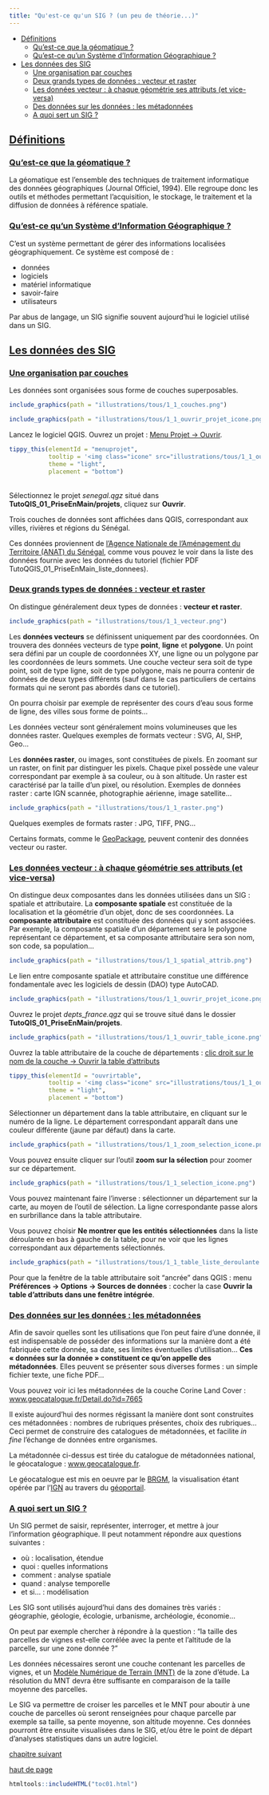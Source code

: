 ```yaml
---
title: "Qu'est-ce qu'un SIG ? (un peu de théorie...)"
---
```


::: {.row}

::: {.content .col-xs-12 .col-sm-8 .col-md-9}

::: {.plan}

* [Définitions](#I11)
	+ [Qu'est-ce que la géomatique ?](#I11a)
	+ [Qu'est-ce qu'un Système d'Information Géographique ?](#I11b)
* [Les données des SIG](#I12)
	+ [Une organisation par couches](#I12a)
	+ [Deux grands types de données : vecteur et raster](#I12b)
	+ [Les données vecteur : à chaque géométrie ses attributs (et vice-versa)](#I12c)
	+ [Des données sur les données : les métadonnées](#I12d)
	+ [A quoi sert un SIG ?](#I12e)

:::

## [Définitions](#I11) {#I11}

### [Qu'est-ce que la géomatique ?](#I11a) {#I11a}

La géomatique est l'ensemble des techniques de traitement informatique des données géographiques (Journal Officiel, 1994). Elle regroupe donc les outils et méthodes permettant l'acquisition, le stockage, le traitement et la diffusion de données à référence spatiale.

### [Qu'est-ce qu'un Système d'Information Géographique ?](#I11b) {#I11b}

C'est un système permettant de gérer des informations localisées géographiquement. Ce système est composé de :

* données
* logiciels
* matériel informatique
* savoir-faire
* utilisateurs

Par abus de langage, un SIG signifie souvent aujourd'hui le logiciel utilisé dans un SIG.

## [Les données des SIG](#I12) {#I12}

### [Une organisation par couches](#I12a) {#I12a}

Les données sont organisées sous forme de couches superposables.

```r
include_graphics(path = "illustrations/tous/1_1_couches.png")
```

::: {.manip}

```r
include_graphics(path = "illustrations/tous/1_1_ouvrir_projet_icone.png")
```
Lancez le logiciel QGIS. Ouvrez un projet : <u id = 'menuprojet'>Menu Projet → Ouvrir</u>.
```r
tippy_this(elementId = "menuprojet",
           tooltip = '<img class="icone" src="illustrations/tous/1_1_ouvrir_projet.png" alt="menu ouvrir un projet">',
           theme = "light",
           placement = "bottom")
```

<br>
Sélectionnez le projet *senegal.qgz* situé dans **TutoQIS\_01\_PriseEnMain/projets**, cliquez sur **Ouvrir**.

:::

Trois couches de données sont affichées dans QGIS, correspondant aux villes, rivières et régions du Sénégal.

Ces données proviennent de [l'Agence Nationale de l'Aménagement du Territoire (ANAT) du Sénégal](http://www.basegeo.gouv.sn/), comme vous pouvez le voir dans la liste des données fournie avec les données du tutoriel (fichier PDF TutoQGIS\_01\_PriseEnMain\_liste\_donnees).

### [Deux grands types de données : vecteur et raster](#I12b) {#I12b}

On distingue généralement deux types de données : **vecteur et raster**.

```r
include_graphics(path = "illustrations/tous/1_1_vecteur.png")
```

Les **données vecteurs** se définissent uniquement par des coordonnées. On trouvera des données vecteurs de type **point**, **ligne** et **polygone**. Un point sera défini par un couple de coordonnées XY, une ligne ou un polygone par les coordonnées de leurs sommets. Une couche vecteur sera soit de type point, soit de type ligne, soit de type polygone, mais ne pourra contenir de données de deux types différents (sauf dans le cas particuliers de certains formats qui ne seront pas abordés dans ce tutoriel).

On pourra choisir par exemple de représenter des cours d'eau sous forme de ligne, des villes sous forme de points...

Les données vecteur sont généralement moins volumineuses que les données raster. Quelques exemples de formats vecteur : SVG, AI, SHP, Geo...

Les **données raster**, ou images, sont constituées de pixels. En zoomant sur un raster, on finit par distinguer les pixels. Chaque pixel possède une valeur correspondant par exemple à sa couleur, ou à son altitude. Un raster est caractérisé par la taille d'un pixel, ou résolution. Exemples de données raster : carte IGN scannée, photographie aérienne, image satellite...

```r
include_graphics(path = "illustrations/tous/1_1_raster.png")
```

Quelques exemples de formats raster : JPG, TIFF, PNG...

Certains formats, comme le [GeoPackage](https://www.geopackage.org/), peuvent contenir des données vecteur ou raster.

### [Les données vecteur : à chaque géométrie ses attributs (et vice-versa)](#I12c) {#I12c}

On distingue deux composantes dans les données utilisées dans un SIG : spatiale et attributaire. La **composante spatiale** est constituée de la localisation et la géométrie d'un objet, donc de ses coordonnées. La **composante attributaire** est constituée des données qui y sont associées. Par exemple, la composante spatiale d'un département sera le polygone représentant ce département, et sa composante attributaire sera son nom, son code, sa population...

```r
include_graphics(path = "illustrations/tous/1_1_spatial_attrib.png")
```

Le lien entre composante spatiale et attributaire constitue une différence fondamentale avec les logiciels de dessin (DAO) type AutoCAD.

::: {.manip}

```r
include_graphics(path = "illustrations/tous/1_1_ouvrir_projet_icone.png")
```
Ouvrez le projet 
 *depts\_france.qgz* qui se trouve situé dans le dossier **TutoQIS\_01\_PriseEnMain/projets**.

```r
include_graphics(path = "illustrations/tous/1_1_ouvrir_table_icone.png")
```
Ouvrez la table attributaire de la couche de départements : <u id="ouvrirtable">clic droit sur le nom de la couche → Ouvrir la table d'attributs</u>
```r
tippy_this(elementId = "ouvrirtable",
           tooltip = '<img class="icone" src="illustrations/tous/1_1_ouvrir_table.png" alt="clic droit sur une couche, ouvrir la table d attributs" width="600px">',
           theme = "light",
           placement = "bottom")
```

Sélectionner un département dans la table attributaire, en cliquant sur le numéro de la ligne. Le département correspondant apparaît dans une couleur différente (jaune par défaut) dans la carte. 

```r
include_graphics(path = "illustrations/tous/1_1_zoom_selection_icone.png")
```
Vous pouvez ensuite cliquer sur l'outil **zoom sur la sélection** pour zoomer sur ce département.

```r
include_graphics(path = "illustrations/tous/1_1_selection_icone.png")
```
Vous pouvez maintenant faire l'inverse : sélectionner un département sur la carte, au moyen de l'outil de sélection. La ligne correspondante passe alors en surbrillance dans la table attributaire.

Vous pouvez choisir **Ne montrer que les entités sélectionnées** dans la liste déroulante en bas à gauche de la table, pour ne voir que les lignes correspondant aux départements sélectionnés.

```r
include_graphics(path = "illustrations/tous/1_1_table_liste_deroulante.png")
```

Pour que la fenêtre de la table attributaire soit "ancrée" dans QGIS : menu **Préférences → Options → Sources de données** : cocher la case **Ouvrir la table d'attributs dans une fenêtre intégrée**.

:::

### [Des données sur les données : les métadonnées](#I12d) {#I12d}

Afin de savoir quelles sont les utilisations que l'on peut faire d'une donnée, il est indispensable de posséder des informations sur la manière dont a été fabriquée cette donnée, sa date, ses limites éventuelles d'utilisation... **Ces « données sur la donnée » constituent ce qu'on appelle des métadonnées**. Elles peuvent se présenter sous diverses formes : un simple fichier texte, une fiche PDF...

::: {.manip}

Vous pouvez voir ici les métadonnées de la couche Corine Land Cover : [www.geocatalogue.fr/Detail.do?id=7665](http://www.geocatalogue.fr/Detail.do?id=7665)

:::

Il existe aujourd'hui des normes régissant la manière dont sont construites ces métadonnées : nombres de rubriques présentes, choix des rubriques... Ceci permet de construire des catalogues de métadonnées, et facilite *in fine* l'échange de données entre organismes.

La métadonnée ci-dessus est tirée du catalogue de métadonnées national, le géocatalogue : [www.geocatalogue.fr](http://www.geocatalogue.fr/).

::: {.note}

Le géocatalogue est mis en oeuvre par le [BRGM](http://www.brgm.fr/), la visualisation étant opérée par l'[IGN](http://www.ign.fr/) au travers du [géoportail](http://www.geoportail.gouv.fr/).

:::

### [A quoi sert un SIG ?](#I12e) {#I12e}

Un SIG permet de saisir, représenter, interroger, et mettre à jour l’information géographique. Il peut notamment répondre aux questions suivantes : 

* où : localisation, étendue
* quoi : quelles informations
* comment : analyse spatiale
* quand : analyse temporelle
* et si... : modélisation

Les SIG sont utilisés aujourd'hui dans des domaines très variés : géographie, géologie, écologie, urbanisme, archéologie, économie...

On peut par exemple chercher à répondre à la question : "la taille des parcelles de vignes est-elle corrélée avec la pente et l'altitude de la parcelle, sur une zone donnée ?"

Les données nécessaires seront une couche contenant les parcelles de vignes, et un [Modèle Numérique de Terrain (MNT)](http://fr.wikipedia.org/wiki/Mod%C3%A8le_num%C3%A9rique_de_terrain) de la zone d'étude. La résolution du MNT devra être suffisante en comparaison de la taille moyenne des parcelles.

Le SIG va permettre de croiser les parcelles et le MNT pour aboutir à une couche de parcelles où seront renseignées pour chaque parcelle par exemple sa taille, sa pente moyenne, son altitude moyenne. Ces données pourront être ensuite visualisées dans le SIG, et/ou être le point de départ d'analyses statistiques dans un autre logiciel.

::: {.suiv}

[chapitre suivant](01_02_info_geo.html)

:::

[haut de page]()

:::

```r
htmltools::includeHTML("toc01.html")
```

:::

